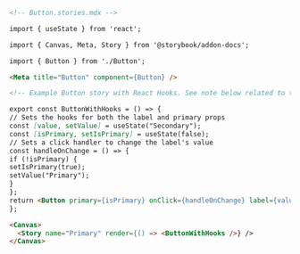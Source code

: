 ```md
<!-- Button.stories.mdx -->

import { useState } from 'react';

import { Canvas, Meta, Story } from '@storybook/addon-docs';

import { Button } from './Button';

<Meta title="Button" component={Button} />

<!-- Example Button story with React Hooks. See note below related to this example. -->

export const ButtonWithHooks = () => {
// Sets the hooks for both the label and primary props
const [value, setValue] = useState("Secondary");
const [isPrimary, setIsPrimary] = useState(false);
// Sets a click handler to change the label's value
const handleOnChange = () => {
if (!isPrimary) {
setIsPrimary(true);
setValue("Primary");
}
};
return <Button primary={isPrimary} onClick={handleOnChange} label={value} />;
};

<Canvas>
  <Story name="Primary" render={() => <ButtonWithHooks />} />
</Canvas>
```

